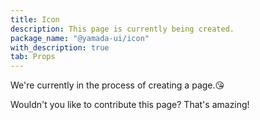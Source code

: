 ```yaml
---
title: Icon
description: This page is currently being created.
package_name: "@yamada-ui/icon"
with_description: true
tab: Props
---
```


We're currently in the process of creating a page.😘

Wouldn't you like to contribute this page? That's amazing!
